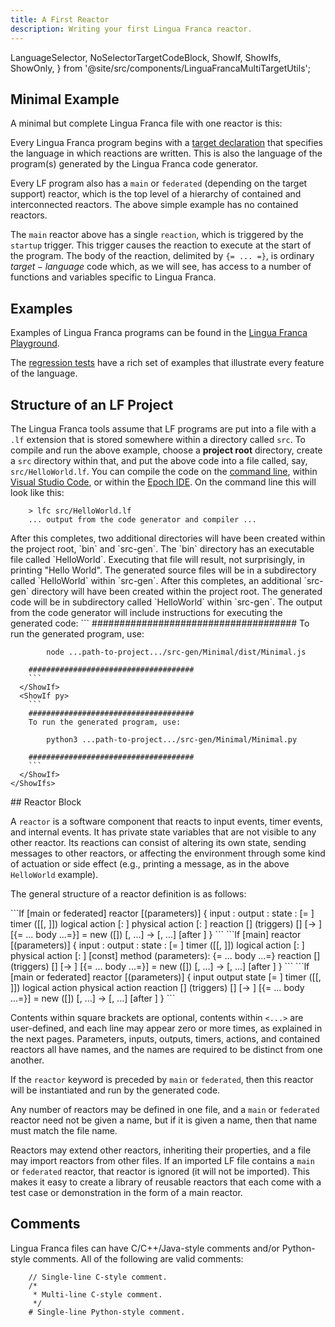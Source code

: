 ```yaml
---
title: A First Reactor
description: Writing your first Lingua Franca reactor.
---
```


  LanguageSelector,
  NoSelectorTargetCodeBlock,
  ShowIf, ShowIfs, ShowOnly,
} from '@site/src/components/LinguaFrancaMultiTargetUtils';

<LanguageSelector c cpp py rs ts />

## Minimal Example

A minimal but complete Lingua Franca file with one reactor is this:


<NoSelectorTargetCodeBlock c={C_HelloWorld} cpp={Cpp_HelloWorld} py={Py_HelloWorld} rs={Rs_HelloWorld} ts={TS_HelloWorld} lf />

Every Lingua Franca program begins with a [target declaration](../introduction) that specifies the language in which reactions are written. This is also the language of the program(s) generated by the Lingua Franca code generator.

Every LF program also has a `main` or `federated` (depending on the target support) reactor, which is the top level of a hierarchy of contained and interconnected reactors. The above simple example has no contained reactors.

The `main` reactor above has a single `reaction`, which is triggered by the `startup` trigger. This trigger causes the reaction to execute at the start of the program. The body of the reaction, delimited by `{= ... =}`, is ordinary $target-language$ code which, as we will see, has access to a number of functions and variables specific to Lingua Franca.

## Examples

Examples of Lingua Franca programs can be found in the [Lingua Franca Playground](https://github.com/lf-lang/playground-lingua-franca/tree/main).

The [regression tests](https://github.com/lf-lang/lingua-franca/tree/master/test/) have a rich set of examples that illustrate every feature of the language.

## Structure of an LF Project

The Lingua Franca tools assume that LF programs are put into a file with a `.lf` extension that is stored somewhere within a directory called `src`. To compile and run the above example, choose a **project root** directory, create a `src` directory within that, and put the above code into a file called, say, `src/HelloWorld.lf`. You can compile the code on the [command line](../tools/command-line-tools.mdx), within [Visual Studio Code](../tools/code-extension.mdx), or within the [Epoch IDE](../tools/epoch-ide.mdx). On the command line this will look like this:

```
    > lfc src/HelloWorld.lf
    ... output from the code generator and compiler ...
```

<ShowIfs>
  <ShowIf c cpp rs>
    After this completes, two additional directories will have been created within
    the project root, `bin` and `src-gen`. The `bin` directory has an
    executable file called `HelloWorld`. Executing that file will result, not
    surprisingly, in printing "Hello World". The generated source files will be
    in a subdirectory called `HelloWorld` within `src-gen`.
  </ShowIf>
  <ShowIf ts py>
    After this completes, an additional `src-gen` directory will have been created within the project root. The generated code will be in subdirectory called `HelloWorld` within `src-gen`. The output from the code generator will include instructions for executing the generated code:
    <ShowIfs>
      <ShowIf ts>
        ```
        #####################################
        To run the generated program, use:

            node ...path-to-project.../src-gen/Minimal/dist/Minimal.js

        #####################################
        ```
      </ShowIf>
      <ShowIf py>
        ```
        #####################################
        To run the generated program, use:

            python3 ...path-to-project.../src-gen/Minimal/Minimal.py

        #####################################
        ```
      </ShowIf>
    </ShowIfs>
  </ShowIf>
</ShowIfs>
## Reactor Block

A `reactor` is a software component that reacts to input events, timer events, and internal events. It has private state variables that are not visible to any other reactor. Its reactions can consist of altering its own state, sending messages to other reactors, or affecting the environment through some kind of actuation or side effect (e.g., printing a message, as in the above `HelloWorld` example).

The general structure of a reactor definition is as follows:

<ShowIfs>
  <ShowIf c ts>
    ```lf
    [main or federated] reactor <class-name> [(parameters)] {
        input <name>: <type>
        output <name>: <type>
        state <name>: <type> [= <value>]
        timer <name>([<offset>[, <period>]])
        logical action <name>[: <type>]
        physical action <name>[: <type>]
        reaction [<name>] (triggers) [<uses>] [-> <effects>] [{= ... body ...=}]
        <instance-name> = new <class-name>([<parameter-assignments>])
        <port-name> [, ...] -> <port-name> [, ...] [after <delay>]
    }
    ```
  </ShowIf>
  <ShowIf cpp rs>
    ```lf
    [main] reactor <class-name> [(parameters)] {
        input <name>: <type>
        output <name>: <type>
        state <name>: <type> [= <value>]
        timer <name>([<offset>[, <period>]])
        logical action <name>[: <type>]
        physical action <name>[: <type>]
        [const] method <name>(parameters):<type> {= ... body ...=}
        reaction [<name>] (triggers) [<uses>] [-> <effects>] [{= ... body ...=}]
        <instance-name> = new <class-name>([<parameter-assignments>])
        <port-name> [, ...] -> <port-name> [, ...] [after <delay>]
    }
    ```
  </ShowIf>
  <ShowIf py>
    ```lf
    [main or federated] reactor <class-name> [(parameters)] {
        input <name>
        output <name>
        state <name> [= <value>]
        timer <name>([<offset>[, <period>]])
        logical action <name>
        physical action <name>
        reaction [<name>] (triggers) [<uses>] [-> <effects>] [{= ... body ...=}]
        <instance-name> = new <class-name>([<parameter-assignments>])
        <port-name> [, ...] -> <port-name> [, ...] [after <delay>]
    }
    ```
  </ShowIf>
</ShowIfs>

Contents within square brackets are optional, contents within `<...>` are user-defined, and each line may appear zero or more times, as explained in the next pages. Parameters, inputs, outputs, timers, actions, and contained reactors all have names, and the names are required to be distinct from one another.

If the `reactor` keyword is preceded by `main` or `federated`, then this reactor will be instantiated and run by the generated code.

Any number of reactors may be defined in one file, and a `main` or `federated` reactor need not be given a name, but if it is given a name, then that name must match the file name.

Reactors may extend other reactors, inheriting their properties, and a file may import reactors from other files. If an imported LF file contains a `main` or `federated` reactor, that reactor is ignored (it will not be imported). This makes it easy to create a library of reusable reactors that each come with a test case or demonstration in the form of a main reactor.

## Comments

Lingua Franca files can have C/C++/Java-style comments and/or Python-style comments. All of the following are valid comments:

```
    // Single-line C-style comment.
    /*
     * Multi-line C-style comment.
     */
    # Single-line Python-style comment.
```
